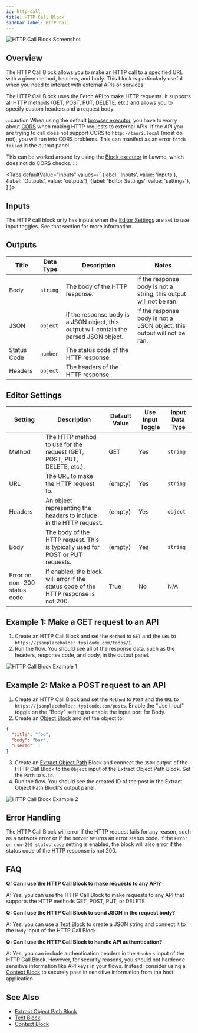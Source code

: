 ```yaml
---
id: http-call
title: HTTP Call Block
sidebar_label: HTTP Call
---
```



![HTTP Call Block Screenshot](./assets/http-call-block.png)

## Overview

The HTTP Call Block allows you to make an HTTP call to a specified URL with a given method, headers, and body. This block is particularly useful when you need to interact with external APIs or services.

The HTTP Call Block uses the Fetch API to make HTTP requests. It supports all HTTP methods (GET, POST, PUT, DELETE, etc.) and allows you to specify custom headers and a request body.

:::caution
When using the default [browser executor](../user-guide/executors.md), you have to worry about [CORS](https://developer.mozilla.org/en-US/docs/Web/HTTP/CORS) when making HTTP requests to external APIs. If the API you are trying to call does not support CORS to `http://tauri.local` (most do not), you will run into CORS problems. This can manifest as an error `fetch failed` in the output panel.

This can be worked around by using the [Block executor](../user-guide/executors.md) in Lawme, which does not do CORS checks.
:::

<Tabs
  defaultValue="inputs"
  values={[
    {label: 'Inputs', value: 'inputs'},
    {label: 'Outputs', value: 'outputs'},
    {label: 'Editor Settings', value: 'settings'},
  ]
}>

<TabItem value="inputs">

## Inputs

The HTTP call block only has inputs when the [Editor Settings](#editor-settings) are set to use input toggles. See that section for more information.

</TabItem>

<TabItem value="outputs">

## Outputs

| Title       | Data Type | Description                                                                             | Notes                                                                   |
| ----------- | --------- | --------------------------------------------------------------------------------------- | ----------------------------------------------------------------------- |
| Body        | `string`  | The body of the HTTP response.                                                          | If the response body is not a string, this output will not be ran.      |
| JSON        | `object`  | If the response body is a JSON object, this output will contain the parsed JSON object. | If the response body is not a JSON object, this output will not be ran. |
| Status Code | `number`  | The status code of the HTTP response.                                                   |                                                                         |
| Headers     | `object`  | The headers of the HTTP response.                                                       |                                                                         |

</TabItem>

<TabItem value="settings">

## Editor Settings

| Setting                      | Description                                                                                                                                                                                         | Default Value | Use Input Toggle | Input Data Type |
| ---------------------------- | --------------------------------------------------------------------------------------------------------------------------------------------------------------------------------------------------- | ------------- | ---------------- | --------------- |
| Method                       | The HTTP method to use for the request (GET, POST, PUT, DELETE, etc.).                                                                                                                              | GET           | Yes              | `string`        |
| URL                          | The URL to make the HTTP request to.                                                                                                                                                                | (empty)       | Yes              | `string`        |
| Headers                      | An object representing the headers to include in the HTTP request.                                                                                                                                  | (empty)       | Yes              | `object`        |
| Body                         | The body of the HTTP request. This is typically used for POST or PUT requests.                                                                                                                        | (empty)       | Yes              | `string`        |
| Error on non-200 status code | If enabled, the block will error if the status code of the HTTP response is not 200.                                                                                                                 | True          | No               | N/A             |

</TabItem>

</Tabs>

## Example 1: Make a GET request to an API

1. Create an HTTP Call Block and set the `Method` to `GET` and the `URL` to `https://jsonplaceholder.typicode.com/todos/1`.
2. Run the flow. You should see all of the response data, such as the headers, response code, and body, in the output panel.

![HTTP Call Block Example 1](./assets/http-call-block-example-01.png)

## Example 2: Make a POST request to an API

1. Create an HTTP Call Block and set the `Method` to `POST` and the `URL` to `https://jsonplaceholder.typicode.com/posts`. Enable the "Use Input" toggle on the "Body" setting to enable the input port for Body.
2. Create an [Object Block](./object.mdx) and set the object to:

```json
{
  "title": "foo",
  "body": "bar",
  "userId": 1
}
```

3. Create an [Extract Object Path](./extract-object-path.mdx) Block and connect the `JSON` output of the HTTP Call Block to the `Object` input of the Extract Object Path Block. Set the `Path` to `$.id`.
4. Run the flow. You should see the created ID of the post in the Extract Object Path Block's output panel.

![HTTP Call Block Example 2](./assets/http-call-block-example-02.png)

## Error Handling

The HTTP Call Block will error if the HTTP request fails for any reason, such as a network error or if the server returns an error status code. If the `Error on non-200 status code` setting is enabled, the block will also error if the status code of the HTTP response is not 200.

## FAQ

**Q: Can I use the HTTP Call Block to make requests to any API?**

A: Yes, you can use the HTTP Call Block to make requests to any API that supports the HTTP methods GET, POST, PUT, or DELETE.

**Q: Can I use the HTTP Call Block to send JSON in the request body?**

A: Yes, you can use a [Text Block](./text.mdx) to create a JSON string and connect it to the `Body` input of the HTTP Call Block.

**Q: Can I use the HTTP Call Block to handle API authentication?**

A: Yes, you can include authentication headers in the `Headers` input of the HTTP Call Block. However, for security reasons, you should not hardcode sensitive information like API keys in your flows. Instead, consider using a [Context Block](./context.mdx) to securely pass in sensitive information from the host application.

## See Also

- [Extract Object Path Block](./extract-object-path.mdx)
- [Text Block](./text.mdx)
- [Context Block](./context.mdx)
